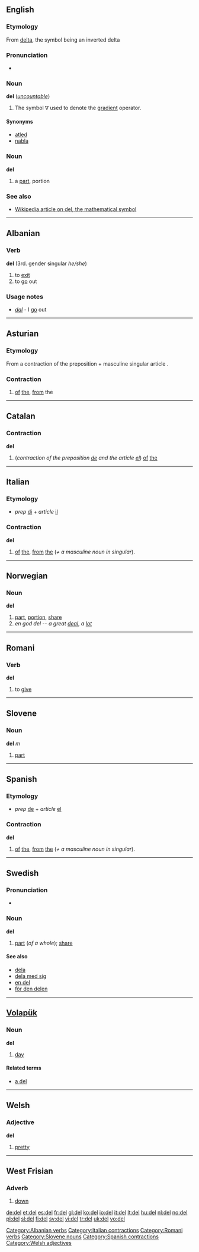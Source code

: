 {{see|Del}}
==English==

===Etymology===
From [[delta]], the symbol being an inverted delta

===Pronunciation===
* {{audio|en-us-del.ogg|Audio (US)}}

===Noun===
'''del''' (''[[uncountable]]'')

# {{vector}} The symbol &nabla; used to denote the [[gradient]] operator.

====Synonyms====
* [[atled]]
* [[nabla]]

===Noun===
'''del'''

# {{obsolete}} a [[part]], portion

===See also===
* [[w:del|Wikipedia article on del, the mathematical symbol]]

----

==Albanian==

===Verb===
'''del''' (3rd. gender singular ''he/she'')

# to [[exit]]
# to [[go]] out

===Usage notes===
* ''[[dal]]'' - I [[go]] out

[[Category:Albanian verbs]]

----

==Asturian==

===Etymology===
From a contraction of the preposition {{term|de||of, from|lang=ast}} + masculine singular article {{term|el||the|lang=ast}}.

===Contraction===
{{infl|ast|contraction|g=m}}

# [[of]] [[the]], [[from]] the

----

==Catalan==

===Contraction===
'''del'''

# (''contraction of the preposition [[de#Catalan|de]] and the article [[el#Catalan|el]]'') [[of]] [[the]]

----

==Italian==

===Etymology===
* ''prep'' [[di#Italian|di]] + ''article'' [[il#Italian|il]]

===Contraction===
'''del'''

# [[of]] [[the]], [[from]] [[the]] (''+ a masculine noun in singular'').

[[Category:Italian contractions]]

----

==Norwegian==

===Noun===
'''del'''

# [[part]], [[portion]], [[share]]
# ''en god del'' -- ''a great [[deal]]'', ''a [[lot]]''

----

==Romani==

===Verb===
'''del'''

# to [[give]]

[[Category:Romani verbs]]

----

==Slovene==

===Noun===
'''del''' ''m''

# [[part]]

[[Category:Slovene nouns]]

----

==Spanish==

===Etymology===
* ''prep'' [[de#Spanish|de]] + ''article'' [[el#Spanish|el]]

===Contraction===
'''del'''

# [[of]] [[the]], [[from]] [[the]] (''+ a masculine noun in singular'').

[[Category:Spanish contractions]]

----

==Swedish==

===Pronunciation===
* {{audio|Sv-del.ogg|audio}}

===Noun===
'''del''' {{c}}
{{sv-noun-reg-ar}}

# [[part]] (''of a whole''); [[share]]

====See also====
* [[dela]]
* [[dela med sig]]
* [[en del]]
* [[för den delen]]

----

==[[Volapük]]==

===Noun===
'''del'''

# [[day]]

====Related terms====
* [[a del]]<!--per day-->

----

==Welsh==

===Adjective===
'''del'''

# [[pretty]]

[[Category:Welsh adjectives]]

----

==West Frisian==

===Adverb===
{{infl|fy|adverb}}

# [[down]]

[[de:del]]
[[et:del]]
[[es:del]]
[[fr:del]]
[[gl:del]]
[[ko:del]]
[[io:del]]
[[it:del]]
[[lt:del]]
[[hu:del]]
[[nl:del]]
[[no:del]]
[[pl:del]]
[[sl:del]]
[[fi:del]]
[[sv:del]]
[[vi:del]]
[[tr:del]]
[[uk:del]]
[[vo:del]]